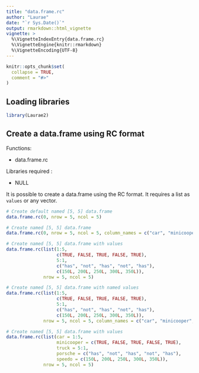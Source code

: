 ```yaml
---
title: "data.frame.rc"
author: "Laurae"
date: "`r Sys.Date()`"
output: rmarkdown::html_vignette
vignette: >
  %\VignetteIndexEntry{data.frame.rc}
  %\VignetteEngine{knitr::rmarkdown}
  %\VignetteEncoding{UTF-8}
---
```


```r
knitr::opts_chunk$set(
  collapse = TRUE,
  comment = "#>"
)
```

## Loading libraries

```r
library(Laurae2)
```

## Create a data.frame using RC format

Functions:

* data.frame.rc

Libraries required :

* NULL

It is possible to create a data.frame using the RC format. It requires a list as `values` or any vector.

```r
# Create default named [5, 5] data.frame
data.frame.rc(0, nrow = 5, ncol = 5)

# Create named [5, 5] data.frame
data.frame.rc(0, nrow = 5, ncol = 5, column_names = c("car", "minicooper", "truck", "porsche", "speedo"))

# Create named [5, 5] data.frame with values
data.frame.rc(list(1:5,
                   c(TRUE, FALSE, TRUE, FALSE, TRUE),
                   5:1,
                   c("has", "not", "has", "not", "has"),
                   c(150L, 200L, 250L, 300L, 350L)),
              nrow = 5, ncol = 5)

# Create named [5, 5] data.frame with named values
data.frame.rc(list(1:5,
                   c(TRUE, FALSE, TRUE, FALSE, TRUE),
                   5:1,
                   c("has", "not", "has", "not", "has"),
                   c(150L, 200L, 250L, 300L, 350L)),
              nrow = 5, ncol = 5, column_names = c("car", "minicooper", "truck", "porsche", "speedo"))

# Create named [5, 5] data.frame with values
data.frame.rc(list(car = 1:5,
                   minicooper = c(TRUE, FALSE, TRUE, FALSE, TRUE),
                   truck = 5:1,
                   porsche = c("has", "not", "has", "not", "has"),
                   speedo = c(150L, 200L, 250L, 300L, 350L)),
              nrow = 5, ncol = 5)
```
